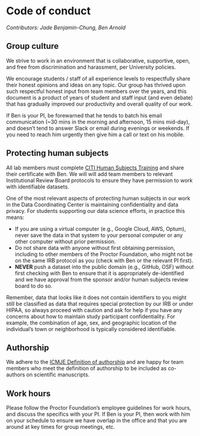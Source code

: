 # Code of conduct

_Contributors: Jade Benjamin-Chung, Ben Arnold_

## Group culture

We strive to work in an environment that is collaborative, supportive, open, and free from discrimination and harassment, per University policies. 

We encourage students / staff of all experience levels to respectfully share their honest opinions and ideas on any topic. Our group has thrived upon such respectful honest input from team members over the years, and this document is a product of years of student and staff input (and even debate) that has gradually improved our productivity and overall quality of our work. 

If Ben is your PI, be forewarned that he tends to batch his email communication (~30 mins in the morning and afternoon, 15 mins mid-day), and doesn't tend to answer Slack or email during evenings or weekends. If you need to reach him urgently then give him a call or text on his mobile.

## Protecting human subjects

All lab members must complete [CITI Human Subjects Training](https://irb.ucsf.edu/citi-human-subjects-training) and share their certificate with Ben. We will will add team members to relevant Institutional Review Board protocols to ensure they have permission to work with identifiable datasets. 

One of the most relevant aspects of protecting human subjects in our work in the Data Coordinating Center is maintaining confidentiality and data privacy. For students supporting our data science efforts, in practice this means: 

- If you are using a virtual computer (e.g., Google Cloud, AWS, Optum), never save the data in that system to your personal computer or any other computer without prior permission. 
- Do not share data with anyone without first obtaining permission, including to other members of the Proctor Foundation, who might not be on the same IRB protocol as you (check with Ben or the relevant PI first).
- **NEVER** push a dataset into the public domain (e.g., GitHub, OSF) without first checking with Ben to ensure that it is appropriately de-identified and we have approval from the sponsor and/or human subjects review board to do so.

Remember, data that looks like it does not contain identifiers to you might still be classified as data that requires special protection by our IRB or under HIPAA, so always proceed with caution and ask for help if you have any concerns about how to maintain study participant confidentiality. For example, the combination of age, sex, and geographic location of the individual's town or neighborhood is typically considered identifiable.

## Authorship

We adhere to the [ICMJE Definition of authorship](http://www.icmje.org/recommendations/browse/roles-and-responsibilities/defining-the-role-of-authors-and-contributors.html) and are happy for team members who meet the definition of authorship to be included as co-authors on scientific manuscripts. 

## Work hours

Please follow the Proctor Foundation's employee guidelines for work hours, and discuss the specifics with your PI.  If Ben is your PI, then work with him on your schedule to ensure we have overlap in the office and that you are around at key times for group meetings, etc. 

